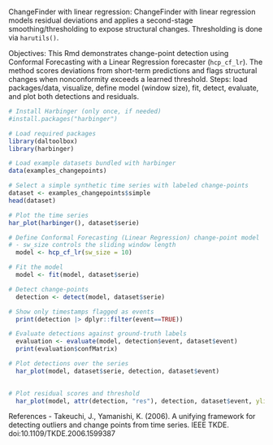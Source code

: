 ChangeFinder with linear regression: ChangeFinder with linear regression models residual deviations and applies a second-stage smoothing/thresholding to expose structural changes. Thresholding is done via `harutils()`.

Objectives: This Rmd demonstrates change-point detection using Conformal Forecasting with a Linear Regression forecaster (`hcp_cf_lr`). The method scores deviations from short-term predictions and flags structural changes when nonconformity exceeds a learned threshold. Steps: load packages/data, visualize, define model (window size), fit, detect, evaluate, and plot both detections and residuals.

```r
# Install Harbinger (only once, if needed)
#install.packages("harbinger")
```

```r
# Load required packages
library(daltoolbox)
library(harbinger) 
```

```r
# Load example datasets bundled with harbinger
data(examples_changepoints)
```

```r
# Select a simple synthetic time series with labeled change-points
dataset <- examples_changepoints$simple
head(dataset)
```

```r
# Plot the time series
har_plot(harbinger(), dataset$serie)
```

```r
# Define Conformal Forecasting (Linear Regression) change-point model
# - sw_size controls the sliding window length
  model <- hcp_cf_lr(sw_size = 10)
```

```r
# Fit the model
  model <- fit(model, dataset$serie)
```

```r
# Detect change-points
  detection <- detect(model, dataset$serie)
```

```r
# Show only timestamps flagged as events
  print(detection |> dplyr::filter(event==TRUE))
```

```r
# Evaluate detections against ground-truth labels
  evaluation <- evaluate(model, detection$event, dataset$event)
  print(evaluation$confMatrix)
```

```r
# Plot detections over the series
  har_plot(model, dataset$serie, detection, dataset$event)
  
```

```r
# Plot residual scores and threshold
  har_plot(model, attr(detection, "res"), detection, dataset$event, yline = attr(detection, "threshold"))
```

References 
- Takeuchi, J., Yamanishi, K. (2006). A unifying framework for detecting outliers and change points from time series. IEEE TKDE. doi:10.1109/TKDE.2006.1599387

